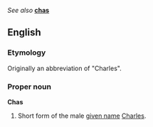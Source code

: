 ''See also'' '''[[chas]]'''

==English==
===Etymology===
Originally an abbreviation of "Charles".

===Proper noun===
'''Chas'''

#Short form of the male [[given name]] [[Charles]].